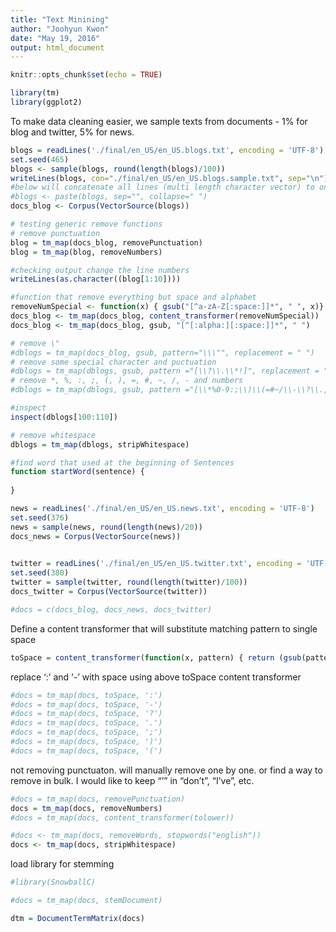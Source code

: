 ```yaml
---
title: "Text Minining"
author: "Joohyun Kwon"
date: "May 19, 2016"
output: html_document
---
```


```r
knitr::opts_chunk$set(echo = TRUE)
```

```r
library(tm)
library(ggplot2)
```

To make data cleaning easier, we sample texts from documents - 1% for blog and twitter, 5% for news.

```r
blogs = readLines('./final/en_US/en_US.blogs.txt', encoding = 'UTF-8')
set.seed(465)
blogs <- sample(blogs, round(length(blogs)/100))
writeLines(blogs, con="./final/en_US/en_US.blogs.sample.txt", sep="\n")
#below will concatenate all lines (multi length character vector) to one line character vector
#blogs <- paste(blogs, sep="", collapse=" ")
docs_blog <- Corpus(VectorSource(blogs))
```

```r
# testing generic remove functions
# remove punctuation
blog = tm_map(docs_blog, removePunctuation)
blog = tm_map(blog, removeNumbers)

#checking output change the line numbers
writeLines(as.character((blog[1:10])))
```

```r
#function that remove everything but space and alphabet
removeNumSpecial <- function(x) { gsub("[^a-zA-Z[:space:]]*", " ", x)}
docs_blog <- tm_map(docs_blog, content_transformer(removeNumSpecial))
docs_blog <- tm_map(docs_blog, gsub, "[^[:alpha:][:space:]]*", " ")
```

```r

# remove \"
#dblogs = tm_map(docs_blog, gsub, pattern="\\\"", replacement = " ")
# remove some special character and puctuation
#dblogs = tm_map(dblogs, gsub, pattern ="[\\?\\.\\*!]", replacement = " ")
# remove *, %, :, ;, (, ), =, #, ~, /, - and numbers
#dblogs = tm_map(dblogs, gsub, pattern ="[\\*%0-9:;\\)\\(=#~/\\-\\?\\.,!]", replacement = " ")
```
```r
#inspect
inspect(dblogs[100:110])
```


```r
# remove whitespace
dblogs = tm_map(dblogs, stripWhitespace)
```
```r
#find word that used at the beginning of Sentences
function startWord(sentence) {
    
}


```

```r
news = readLines('./final/en_US/en_US.news.txt', encoding = 'UTF-8')
set.seed(376)
news = sample(news, round(length(news)/20))
docs_news = Corpus(VectorSource(news))                          
                          
```

```r
twitter = readLines('./final/en_US/en_US.twitter.txt', encoding = 'UTF-8')
set.seed(380)
twitter = sample(twitter, round(length(twitter)/100))
docs_twitter = Corpus(VectorSource(twitter))                          
```

```r
#docs = c(docs_blog, docs_news, docs_twitter)
```


Define a content transformer that will substitute matching pattern to single space
```r
toSpace = content_transformer(function(x, pattern) { return (gsub(pattern, ' ', x))})
```

replace ':' and '-' with space using above toSpace content transformer
```r
#docs = tm_map(docs, toSpace, ':')
#docs = tm_map(docs, toSpace, '-')
#docs = tm_map(docs, toSpace, '?')
#docs = tm_map(docs, toSpace, '.')
#docs = tm_map(docs, toSpace, ';')
#docs = tm_map(docs, toSpace, ')')
#docs = tm_map(docs, toSpace, '(')
```

not removing punctuaton. will manually remove one by one. or find a way to remove in bulk. I would like to keep "'" in "don't", "I've", etc.
```r
#docs = tm_map(docs, removePunctuation)
docs = tm_map(docs, removeNumbers)
#docs = tm_map(docs, content_transformer(tolower))
```

```r

#docs <- tm_map(docs, removeWords, stopwords("english"))
docs <- tm_map(docs, stripWhitespace)
```

load library for stemming
```r
#library(SnowballC)
```
```r
#docs = tm_map(docs, stemDocument)
```
```r
dtm = DocumentTermMatrix(docs)
```



